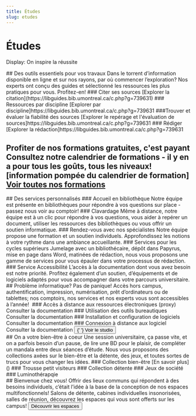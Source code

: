 ```yaml
---
title: Études
slug: etudes
---
```


# Études

Display: On inspire la réussite

<Section fond="bleu-50">
  <Hero cartes icônes avec lien carte lien-dessous>
    ## Des outils essentiels pour vos travaux Dans le torrent d’information disponible en ligne et sur nos rayons, par où commencer l’exploration? Nos experts ont conçu des guides et sélectionné les ressources les plus pratiques pour vous. Profitez-en! ### Citer ses sources [Explorer la citation](https://libguides.bib.umontreal.ca/c.php?g=739631) ### Ressources par discipline [Explorer par discipline]https://libguides.bib.umontreal.ca/c.php?g=739631 ###Trouver et évaluer la fiabilité des sources [Explorer le repérage et l'évaluation de sources]https://libguides.bib.umontreal.ca/c.php?g=739631 ### Rédiger [Explorer la rédaction]https://libguides.bib.umontreal.ca/c.php?g=739631
  </Hero>
</Section>

<Section fond="bleu-50">

## Profiter de nos formations gratuites, c'est payant Consultez notre calendrier de formations - il y en a pour tous les goûts, tous les niveaux! [information pompée du calendrier de formation] [Voir toutes nos formations]()

</Section>

<Section fond="vert-foncé-600">
  <Hero liste boutons simples>
    ## Des services personnalisés ### Accueil en bibliothèque Notre équipe est présente en bibliothèques pour répondre à vos questions sur place - passez nous voir au comptoir! ### Clavardage Même à distance, notre équipe est à un clic pour répondre à vos questions, vous aider à repérer un document, utiliser les ressources des bibliothèques ou vous offrir un soutien informatique. ### Rendez-vous avec nos spécialistes Notre équipe propose une formation et un soutien individuels. Approfondissez les notions à votre rythme dans une ambiance accueillante. ### Services pour les cycles supérieurs Jumelage avec un bibliothécaire, dépôt dans Papyrus, mise en page dans Word, matinées de rédaction, nous vous proposons une gamme de services pour vous épauler dans votre processus de rédaction. ### Service Accessibilité L’accès à la documentation dont vous avez besoin est notre priorité. Profitez également d’un soutien, d’équipements et de logiciels adaptés pour vous accompagner dans votre parcours universitaire.
  </Hero>
</Section>

<Section fond="bleu-50">
  <Hero cartes icônes avec lien carte lien-dessous>
    ## Problème informatique? Pas de panique! Accès hors campus, authentification, impression, numérisation, prêt d’ordinateurs ou de tablettes; nos comptoirs, nos services et nos experts vous sont accessibles à l’année!  ### Accès à distance aux ressources électroniques (proxy) Consulter la documentation ### Utilisation des outils bureautiques Consulter la documentation ### Installation et configuration de logiciels Consulter la documentation ### Connexion à distance aux logiciel Consulter la documentation
    <Button primaire externe>
      {' '}
      Voir le studio
    </Button>
  </Hero>
</Section>

<Section fond="bleu-200">
  <Hero cartes icônes avec lien carte>
    ## On a votre bien-être à coeur Une session universitaire, ça passe vite, et on a parfois besoin d’un pause, de lire une BD pour le plaisir, de compléter un mandala entre deux séances d’étude. Nous vous proposons des collections axées sur le bien-être et la détente, des jeux, et toutes sortes de trucs pour vous changer les idées. ### Collection bien-être [En savoir plus]() ### Trousse petit visiteurs ### Collection détente ### Jeux de société ### Luminothérapqie
  </Hero>
</Section>

<Section fond="bleu-50">
  <Hero image texte gauche>
    ## Bienvenue chez vous! Offrir des lieux communs qui répondent à des besoins individuels, c’était l’idée à la base de la conception de nos espaces multifonctionnels! Salons de détente, cabines individuelles insonorisées, salles de réunion, découvrez les espaces qui vous sont offerts sur les campus!
    <Button primaire interne>
      Découvrir les espaces
    </Button>
  </Hero>
</Section>
